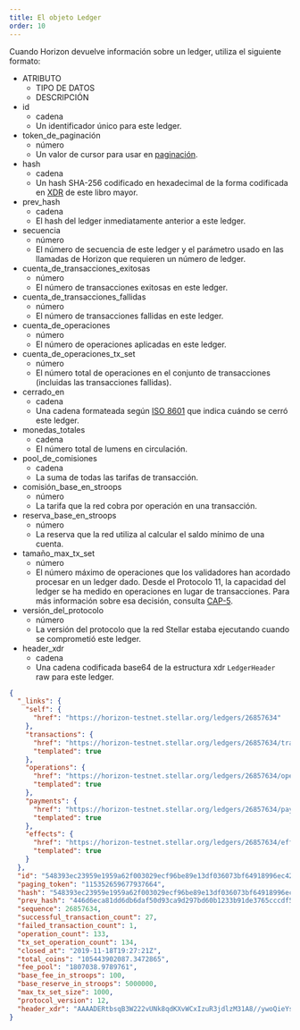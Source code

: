 ```yaml
---
title: El objeto Ledger
order: 10
---
```



Cuando Horizon devuelve información sobre un ledger, utiliza el siguiente formato:

<AttributeTable>

- ATRIBUTO
  - TIPO DE DATOS
  - DESCRIPCIÓN
- id
  - cadena
  - Un identificador único para este ledger.
- token_de_paginación
  - número
  - Un valor de cursor para usar en [paginación](../../structure/pagination/README.mdx).
- hash
  - cadena
  - Un hash SHA-256 codificado en hexadecimal de la forma codificada en [XDR](../../../../../../learn/fundamentals/data-format/xdr.mdx) de este libro mayor.
- prev_hash
  - cadena
  - El hash del ledger inmediatamente anterior a este ledger.
- secuencia
  - número
  - El número de secuencia de este ledger y el parámetro usado en las llamadas de Horizon que requieren un número de ledger.
- cuenta_de_transacciones_exitosas
  - número
  - El número de transacciones exitosas en este ledger.
- cuenta_de_transacciones_fallidas
  - número
  - El número de transacciones fallidas en este ledger.
- cuenta_de_operaciones
  - número
  - El número de operaciones aplicadas en este ledger.
- cuenta_de_operaciones_tx_set
  - número
  - El número total de operaciones en el conjunto de transacciones (incluidas las transacciones fallidas).
- cerrado_en
  - cadena
  - Una cadena formateada según [ISO 8601](https://en.wikipedia.org/wiki/ISO_8601) que indica cuándo se cerró este ledger.
- monedas_totales
  - cadena
  - El número total de lumens en circulación.
- pool_de_comisiones
  - cadena
  - La suma de todas las tarifas de transacción.
- comisión_base_en_stroops
  - número
  - La tarifa que la red cobra por operación en una transacción.
- reserva_base_en_stroops
  - número
  - La reserva que la red utiliza al calcular el saldo mínimo de una cuenta.
- tamaño_max_tx_set
  - número
  - El número máximo de operaciones que los validadores han acordado procesar en un ledger dado. Desde el Protocolo 11, la capacidad del ledger se ha medido en operaciones en lugar de transacciones. Para más información sobre esa decisión, consulta [CAP-5](https://github.com/stellar/stellar-protocol/blob/master/core/cap-0005.md#repurposing-ledgerheadermaxtxsetsize).
- versión_del_protocolo
  - número
  - La versión del protocolo que la red Stellar estaba ejecutando cuando se comprometió este ledger.
- header_xdr
  - cadena
  - Una cadena codificada base64 de la estructura xdr `LedgerHeader` raw para este ledger.

</AttributeTable>

<ExampleResponse>

```json
{
  "_links": {
    "self": {
      "href": "https://horizon-testnet.stellar.org/ledgers/26857634"
    },
    "transactions": {
      "href": "https://horizon-testnet.stellar.org/ledgers/26857634/transactions{?cursor,limit,order}",
      "templated": true
    },
    "operations": {
      "href": "https://horizon-testnet.stellar.org/ledgers/26857634/operations{?cursor,limit,order}",
      "templated": true
    },
    "payments": {
      "href": "https://horizon-testnet.stellar.org/ledgers/26857634/payments{?cursor,limit,order}",
      "templated": true
    },
    "effects": {
      "href": "https://horizon-testnet.stellar.org/ledgers/26857634/effects{?cursor,limit,order}",
      "templated": true
    }
  },
  "id": "548393ec23959e1959a62f003029ecf96be89e13df036073bf64918996ec4227",
  "paging_token": "115352659677937664",
  "hash": "548393ec23959e1959a62f003029ecf96be89e13df036073bf64918996ec4227",
  "prev_hash": "446d6eca81dd6db6daf50d93ca9d297bd60b1233b91de3765cccdf503cfffcb0",
  "sequence": 26857634,
  "successful_transaction_count": 27,
  "failed_transaction_count": 1,
  "operation_count": 133,
  "tx_set_operation_count": 134,
  "closed_at": "2019-11-18T19:27:21Z",
  "total_coins": "105443902087.3472865",
  "fee_pool": "1807038.9789761",
  "base_fee_in_stroops": 100,
  "base_reserve_in_stroops": 5000000,
  "max_tx_set_size": 1000,
  "protocol_version": 12,
  "header_xdr": "AAAADERtbsqB3W222vUNk8qdKXvWCxIzuR3jdlzM31A8//ywoQieYsSc05/BpgEqnLR7fKXz7t0K42V7NOjbGZA/wTEAAAAAXdLwmQAAAAAAAAAAplf68mTg/Z/DDyEZeLCoNbJnMZm4SYsYWjUjuDOSfPeRNFE4n9Hm19yKutjwVurFjk72JKVHI8J+ELwLZgWsywGZ0KIOoh6z7HlbYQAAEG9XKhRBAAABFgAAAAAH9M6YAAAAZABMS0AAAAPop9+CeMs1/7BHgFltiQPH+VT+ACYb5P0lSXh7RpBLtd34kEpeL8qKJxYz4ufmkQ2lEv/HMR/i3bi1Rt0PYj185/0kAZ3ZRbmm2mVRMzmaCOak1rn2vejHXDh+MGlr6D6vI2tc/M6VIumTKUa7SgumWDyW0r5FcJTbu/FXDQ/6C4YAAAAA"
}
```

</ExampleResponse>
